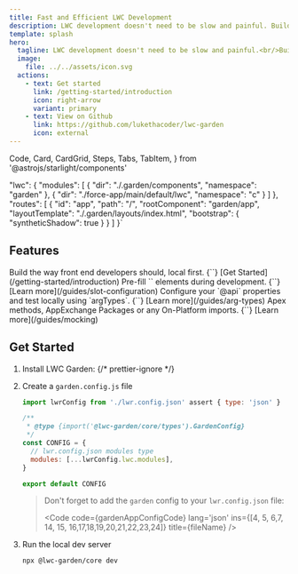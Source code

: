 ```yaml
---
title: Fast and Efficient LWC Development
description: LWC development doesn't need to be slow and painful. Build your Lightning Web Components locally.
template: splash
hero:
  tagline: LWC development doesn't need to be slow and painful.<br/>Build your Lightning Web Components locally.
  image:
    file: ../../assets/icon.svg
  actions:
    - text: Get started
      link: /getting-started/introduction
      icon: right-arrow
      variant: primary
    - text: View on Github
      link: https://github.com/lukethacoder/lwc-garden
      icon: external
---
```


  Code,
  Card,
  CardGrid,
  Steps,
  Tabs,
  TabItem,
} from '@astrojs/starlight/components'

  "lwc": {
    "modules": [
      {
        "dir": "./.garden/components",
        "namespace": "garden"
      },
      {
        "dir": "./force-app/main/default/lwc",
        "namespace": "c"
      }
    ]
  },
  "routes": [
    {
      "id": "app",
      "path": "/",
      "rootComponent": "garden/app",
      "layoutTemplate": "./.garden/layouts/index.html",
      "bootstrap": {
        "syntheticShadow": true
      }
    }
  ]
}`

## Features

<meta property='og:image' content='/blog/og-image.png' />
<meta property='twitter:image' content='/blog/og-image.png' />

<CardGrid>
  <Card title='Local First Development' icon='rocket'>
    Build the way front end developers should, local first.
    {``}
    [Get Started](/getting-started/introduction)
  </Card>
  <Card title='Slot Placeholders' icon='add-document'>
    Pre-fill `<slot />` elements during development.
    {``}
    [Learn more](/guides/slot-configuration)
  </Card>
  <Card title='API Editor' icon='open-book'>
    Configure your `@api` properties and test locally using `argTypes`.
    {``}
    [Learn more](/guides/arg-types)
  </Card>
  <Card title='Mock Anything' icon='puzzle'>
    Apex methods, AppExchange Packages or any On-Platform imports.
    {``}
    [Learn more](/guides/mocking)
  </Card>
</CardGrid>

## Get Started

<Steps>

1. Install LWC Garden:
   {/* prettier-ignore */}

   <InstallSteps />

2. Create a `garden.config.js` file

   ```js
   import lwrConfig from './lwr.config.json' assert { type: 'json' }

   /**
    * @type {import('@lwc-garden/core/types').GardenConfig}
    */
   const CONFIG = {
     // lwr.config.json modules type
     modules: [...lwrConfig.lwc.modules],
   }

   export default CONFIG
   ```

   > Don't forget to add the `garden` config to your `lwr.config.json` file:
   >
   > <Code
   >   code={gardenAppConfigCode}
   >   lang='json'
   >   ins={[4, 5, 6,7, 14, 15, 16,17,18,19,20,21,22,23,24]}
   >   title={fileName}
   > />

3. Run the local dev server

   ```sh
   npx @lwc-garden/core dev
   ```

</Steps>

<Footer />
